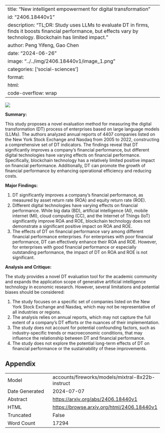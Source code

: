 
---
title: "New intelligent empowerment for digital transformation"
id: "2406.18440v1"
description: "TL;DR: Study uses LLMs to evaluate DT in firms, finds it boosts financial performance, but effects vary by technology. Blockchain has limited impact."
author: Peng Yifeng, Gao Chen
date: "2024-06-26"
image: "../../img/2406.18440v1/image_1.png"
categories: ['social-sciences']
format:
  html:
    code-overflow: wrap
---

![](../../img/2406.18440v1/image_1.png)

**Summary:**

This study proposes a novel evaluation method for measuring the digital transformation (DT) process of enterprises based on large language models (LLMs). The authors analyzed annual reports of 4407 companies listed on the New York Stock Exchange and Nasdaq from 2005 to 2022, constructing a comprehensive set of DT indicators. The findings reveal that DT significantly improves a company's financial performance, but different digital technologies have varying effects on financial performance. Specifically, blockchain technology has a relatively limited positive impact on financial performance. Additionally, DT can promote the growth of financial performance by enhancing operational efficiency and reducing costs.

**Major Findings:**

1. DT significantly improves a company's financial performance, as measured by asset return rate (ROA) and equity return rate (ROE).
2. Different digital technologies have varying effects on financial performance. While big data (BD), artificial intelligence (AI), mobile internet (MI), cloud computing (CC), and the Internet of Things (IoT) significantly improve ROA and ROE, blockchain technology does not demonstrate a significant positive impact on ROA and ROE.
3. The effects of DT on financial performance vary among different financial performance enterprises. For enterprises with poor financial performance, DT can effectively enhance their ROA and ROE. However, for enterprises with good financial performance or especially outstanding performance, the impact of DT on ROA and ROE is not significant.

**Analysis and Critique:**

The study provides a novel DT evaluation tool for the academic community and expands the application scope of generative artificial intelligence technology in economic research. However, several limitations and potential biases should be considered:

1. The study focuses on a specific set of companies listed on the New York Stock Exchange and Nasdaq, which may not be representative of all industries or regions.
2. The analysis relies on annual reports, which may not capture the full extent of a company's DT efforts or the nuances of their implementation.
3. The study does not account for potential confounding factors, such as industry-specific trends or macroeconomic conditions, that may influence the relationship between DT and financial performance.
4. The study does not explore the potential long-term effects of DT on financial performance or the sustainability of these improvements.


## Appendix

|          |          |
|----------|----------|
| Model     | accounts/fireworks/models/mixtral-8x22b-instruct       |
| Date Generated     | 2024-07-07       |
| Abstract | [https://arxiv.org/abs/2406.18440v1](https://arxiv.org/abs/2406.18440v1)        |
| HTML     | [https://browse.arxiv.org/html/2406.18440v1](https://browse.arxiv.org/html/2406.18440v1)       |
| Truncated       | False       |
| Word Count       | 17294       |